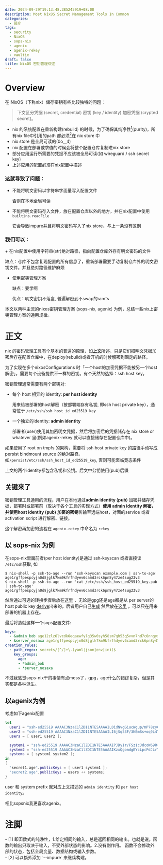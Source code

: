 ```yaml
---
date: 2024-09-29T19:13:48.385245919+08:00
description: Most NixOS Secret Management Tools In Common
categories:
  - 简介
tags:
  - security
  - NixOS
  - sops-nix
  - agenix
  - agenix-rekey
  - vaultix
draft: false
title: NixOS 密钥管理综述
---
```


# Overview
在 NixOS（下称nix）储存密钥有些比较独特的问题：

> 下文区分凭据 (secret, credential) 密钥 (key / identity) 加密凭据 (crypted secret)。

+ nix 的系统配置在重新构建(rebuild) 的时候，为了确保其纯净性[<sup>1</sup>](#refer-1)(purity)，所有nix file中引用的path 都必须[<sup>2</sup>](#refer-2)在 nix store 中
+ nix store 是全局可读的(0o__4)
+ nix 配置在部署或求值的时候会将整个配置仓库复制进nix store
+ 部分应用运行所需要的凭据不应该被全局可读(如 wireguard / ssh secret key)
+ 上述应用的配置必须在nix配置中描述



### 这就导致了问题：

+ 不能将明文密码以字符串字面量写入配置文件

  否则在本地全局可读
+ 不能将明文密码存入文件，放在配置仓库以外的地方，并在nix配置中使用 `builtins.readFile`
  
  它会导致impure并且将明文密码写入了nix store，与上一条没有区别

### 我们可以：

<div id="point"/>
+ 在nix配置中使用字符串(str)绝对路径，指向配置仓库外存有明文密码的文件

  缺点：仓库不包含复现配置的所有信息了，重新部署需要手动复制仓库外的明文密钥文件。并且绝对路径维护麻烦

+ 使用密钥管理方案

  缺点：要学啊

  优点：明文密钥不落盘, 普遍解密到不swap的ramfs

本文以两种主流的nixos密钥管理方案 (sops-nix, agenix) 为例，总结一些nix上密钥管理方案的通用规律。

# 正文


nix 的密码管理工具有个基本的普遍的原理，如[**上文**](#point)所述，只是它们把明文凭据加密后存在配置仓库中，在deploy(rebuild)或者开机的时候解密到固定的路径。

为了实现在多个nixosConfigurations 时「一个host的加密凭据不能被另一个host解密」，需要每个设备提供不一样的密钥。有个天然的选择：ssh host key。

密钥管理通常需要有两个密钥对:

+ 每个 host 相异的 identity: **per host identity**

  用来给被部署的host解密（被部署端存有私钥, 即ssh host private key），通常位于 `/etc/ssh/ssh_host_id_ed25519_key`

+ 一个独立的identity: **admin identity**

  部署者(user)使用其加密明文凭据，然后将加密后的凭据储存在 nix store or whatever 里(例如agenix-rekey 就可以直接储存在配置仓库中)。

<Emph type="info">如果使用了 root on tmpfs 的架构，需要将 ssh host private key 的路径手动写成 persist bindmount source 的绝对路径，如`/persist/etc/ssh/ssh_host_id_ed25519_key`, 否则可能面临竞态条件</Emph>

上文的两个identity都包含私钥和公钥。后文中公钥使用(pub)后缀

## 关键来了

密钥管理工具通用的流程，用户在本地通过**admin identity (pub)** 加密并储存凭据，部署时或部署前（取决于各个工具的实现方式）**使用 admin identity 解密，并使用host identity (pub) 加密的密钥**传输至远端host，对面的service 或者activation script 进行解密、链接。

这个解密再加密的流程在 `agenix-rekey` 中命名为 `rekey`

## 以 sops-nix 为例

在sops-nix里面前者(per host identity)是通过 ssh-keyscan 或者直接读 `/etc/ssh`获取, 如

```console
$ nix-shell -p ssh-to-age --run 'ssh-keyscan example.com | ssh-to-age'
age1rgffpespcyjn0d8jglk7km9kfrfhdyev6camd3rck6pn8y47ze4sug23v3
$ nix-shell -p ssh-to-age --run 'cat /etc/ssh/ssh_host_ed25519_key.pub | ssh-to-age'
age1rgffpespcyjn0d8jglk7km9kfrfhdyev6camd3rck6pn8y47ze4sug23v3
```

然后通过可选的转换步骤后放在[这里](https://github.com/Mic92/sops-nix/blob/127a96f49ddc377be6ba76964411bab11ae27803/README.md?plain=1#L249) ，无论是gpg还是age都是从 per server的host public key [derive](https://github.com/Mic92/sops-nix/blob/127a96f49ddc377be6ba76964411bab11ae27803/README.md?plain=1#L222)出来的。后者用户自己[生成](https://github.com/Mic92/sops-nix/blob/127a96f49ddc377be6ba76964411bab11ae27803/README.md?plain=1#L118) 然后放在[这里](https://github.com/Mic92/sops-nix/blob/127a96f49ddc377be6ba76964411bab11ae27803/README.md?plain=1#L248) 。可以只在用来部署的机器上存在。

最后将造就这样一个sops配置文件:

```yaml title=".sops.yaml"
keys:
  - &admin_bob age12zlz6lvcdk6eqaewfylg35w0syh58sm7gh53q5vvn7hd7c6nngyseftjxl
  - &server_nosaxa age1rgffpespcyjn0d8jglk7km9kfrfhdyev6camd3rck6pn8y47ze4sug23v3
creation_rules:
  - path_regex: secrets/[^/]+\.(yaml|json|env|ini)$
    key_groups:
      age:
      - *admin_bob
      - *server_nosaxa
```

不过我感觉sops-nix干的事情有点mess了，gpg，age什么的错综复杂，但是其实都是各种派生。

## 以agenix为例

考虑如下agenix配置

```nix title="secrets.nix"
let
  user1 = "ssh-ed25519 AAAAC3NzaC1lZDI1NTE5AAAAIL0idNvgGiucWgup/mP78zyC23uFjYq0evcWdjGQUaBH";
  user2 = "ssh-ed25519 AAAAC3NzaC1lZDI1NTE5AAAAILI6jSq53F/3hEmSs+oq9L4TwOo1PrDMAgcA1uo1CCV/";
  users = [ user1 user2 ];

  system1 = "ssh-ed25519 AAAAC3NzaC1lZDI1NTE5AAAAIPJDyIr/FSz1cJdcoW69R+NrWzwGK/+3gJpqD1t8L2zE";
  system2 = "ssh-ed25519 AAAAC3NzaC1lZDI1NTE5AAAAIKzxQgondgEYcLpcPdJLrTdNgZ2gznOHCAxMdaceTUT1";
  systems = [ system1 system2 ];
in
{
  "secret1.age".publicKeys = [ user1 system1 ];
  "secret2.age".publicKeys = users ++ systems;
}
```

user 和 system prefix 就对应上文描述的 `admin identity` 和 `per host identity`。

相比sopsnix我更喜欢agenix。


# 注脚

<div id="refer-1"/>
- [1] 即函数式的纯净性，1.给定相同的输入，总是返回相同的输出。也就是说，函数的输出只取决于输入，不受外部状态的影响。2.没有副作用。 函数不会修改外部的状态，包括全局变量、数据结构或输入参数。

<div id="refer-2"/>
- [2] 可以额外添加 `--impure` 来继续构建。
